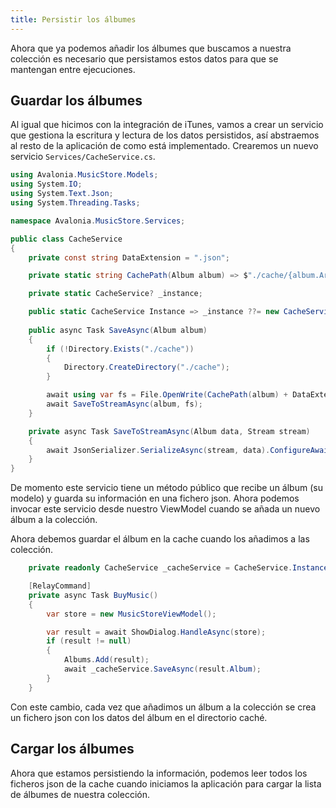 ```yaml
---
title: Persistir los álbumes
---
```


Ahora que ya podemos añadir los álbumes que buscamos a nuestra colección es necesario que persistamos estos datos para que se mantengan entre ejecuciones.

## Guardar los álbumes

Al igual que hicimos con la integración de iTunes, vamos a crear un servicio que gestiona la escritura y lectura de los datos persistidos, así abstraemos al resto de la aplicación de como está implementado. Crearemos un nuevo servicio ``Services/CacheService.cs``.

````cs title=CacheService.cs
using Avalonia.MusicStore.Models;
using System.IO;
using System.Text.Json;
using System.Threading.Tasks;

namespace Avalonia.MusicStore.Services;

public class CacheService
{
    private const string DataExtension = ".json";

    private static string CachePath(Album album) => $"./cache/{album.Artist}_{album.Title}";

    private static CacheService? _instance;

    public static CacheService Instance => _instance ??= new CacheService();
    
    public async Task SaveAsync(Album album)
    {
        if (!Directory.Exists("./cache"))
        {
            Directory.CreateDirectory("./cache");
        }

        await using var fs = File.OpenWrite(CachePath(album) + DataExtension);
        await SaveToStreamAsync(album, fs);
    }

    private async Task SaveToStreamAsync(Album data, Stream stream)
    {
        await JsonSerializer.SerializeAsync(stream, data).ConfigureAwait(false);
    }
}
````

De momento este servicio tiene un método público que recibe un álbum (su modelo) y guarda su información en una fichero json. Ahora podemos invocar este servicio desde nuestro ViewModel cuando se añada un nuevo álbum a la colección.

Ahora debemos guardar el álbum en la cache cuando los añadimos a las colección.

````cs title=MainWindowViewModel.cs ins={12}
    private readonly CacheService _cacheService = CacheService.Instance;

    [RelayCommand]
    private async Task BuyMusic()
    {
        var store = new MusicStoreViewModel();

        var result = await ShowDialog.HandleAsync(store);
        if (result != null)
        {
            Albums.Add(result);
            await _cacheService.SaveAsync(result.Album);
        }
    }
````

Con este cambio, cada vez que añadimos un álbum a la colección se crea un fichero json con los datos del álbum en el directorio caché.

## Cargar los álbumes

Ahora que estamos persistiendo la información, podemos leer todos los ficheros json de la cache cuando iniciamos la aplicación para cargar la lista de álbumes de nuestra colección.


